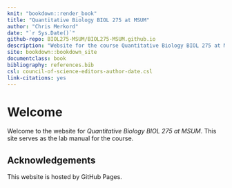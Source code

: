 ```yaml
--- 
knit: "bookdown::render_book"
title: "Quantitative Biology BIOL 275 at MSUM"
author: "Chris Merkord"
date: "`r Sys.Date()`"
github-repo: BIOL275-MSUM/BIOL275-MSUM.github.io
description: "Website for the course Quantitative Biology BIOL 275 at MSUM."
site: bookdown::bookdown_site
documentclass: book
bibliography: references.bib
csl: council-of-science-editors-author-date.csl
link-citations: yes
---
```


# Welcome {-}

Welcome to the website for *Quantitative Biology BIOL 275 at MSUM*. This site serves as the lab manual for the course.

## Acknowledgements {-}

This website is hosted by GitHub Pages.
